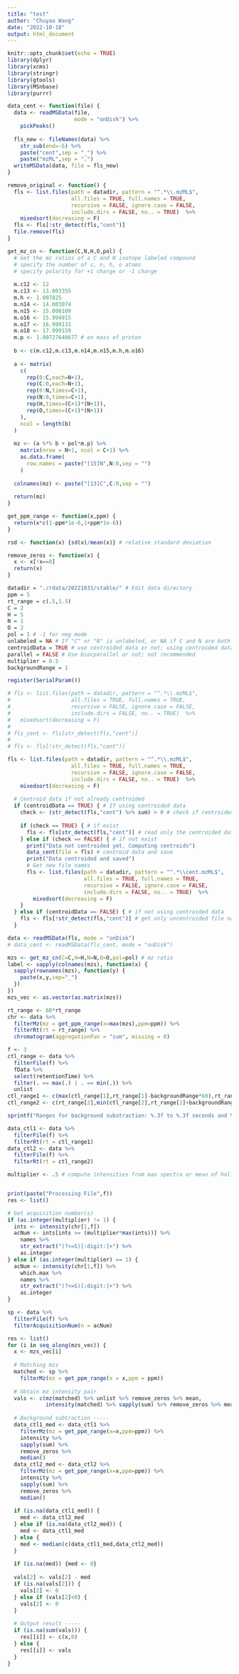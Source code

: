 ```yaml
---
title: "test"
author: "Chuyao Wang"
date: "2022-10-18"
output: html_document
---
```


```r
knitr::opts_chunk$set(echo = TRUE)
library(dplyr)
library(xcms)
library(stringr)
library(gtools)
library(MSnbase)
library(purrr)

data_cent <- function(file) {
  data <- readMSData(file,
                     mode = "onDisk") %>%
    pickPeaks()
  
  fls_new <- fileNames(data) %>%
    str_sub(end=-6) %>%
    paste("cent",sep = "_") %>%
    paste("mzML",sep = ".")
  writeMSData(data, file = fls_new)
}

remove_original <- function() {
  fls <- list.files(path = datadir, pattern = "^.*\\.mzML$",
                    all.files = TRUE, full.names = TRUE,
                    recursive = FALSE, ignore.case = FALSE,
                    include.dirs = FALSE, no.. = TRUE)  %>%
    mixedsort(decreasing = F)
  fls <- fls[!str_detect(fls,"cent")]
  file.remove(fls)
}

get_mz_cn <- function(C,N,H,O,pol) {
  # Get the mz ratios of a C and N isotope labeled compound
  # specify the number of c, n, h, o atoms
  # specify polarity for +1 charge or -1 charge
  
  m.c12 <- 12
  m.c13 <- 13.003355
  m.h <- 1.007825
  m.n14 <- 14.003074
  m.n15 <- 15.000109
  m.o16 <- 15.994915
  m.o17 <- 16.999131
  m.o18 <- 17.999159
  m.p <- 1.00727646677 # ex mass of proton
  
  b <- c(m.c12,m.c13,m.n14,m.n15,m.h,m.o16)
  
  a <- matrix(
    c(
      rep(0:C,each=N+1),
      rep(C:0,each=N+1),
      rep(0:N,times=C+1),
      rep(N:0,times=C+1),
      rep(H,times=(C+1)*(N+1)),
      rep(O,times=(C+1)*(N+1))
    ),
    ncol = length(b)
  )
  
  mz <- (a %*% b + pol*m.p) %>%
    matrix(nrow = N+1, ncol = C+1) %>%
    as.data.frame(
      row.names = paste("[15]N",N:0,sep = "")
    )
  
  colnames(mz) <- paste("[13]C",C:0,sep = "")
  
  return(mz)
}

get_ppm_range <- function(x,ppm) {
  return(x*c(1-ppm*1e-6,1+ppm*1e-6))
}

rsd <- function(x) {sd(x)/mean(x)} # relative standard deviation

remove_zeros <- function(x) {
  x <- x[!x==0]
  return(x)
}
```

```r
datadir = "./rdata/20221031/stable/" # Edit data directory
ppm = 5
rt_range = c(.5,1.5)
C = 2
H = 5
N = 1
O = 2
pol = 1 # -1 for neg mode
unlabeled = NA # If "C" or "N" is unlabeled, or NA if C and N are both labeled
centroidData = TRUE # use centroided data or not; using centroided data takes the max intensity in a mz dimension cluster; using original data takes the sum intensity in a mz dimension cluster
parallel = FALSE # Use biocparallel or not; not recommended
multiplier = 0.5
backgroundRange = 1

register(SerialParam())

# fls <- list.files(path = datadir, pattern = "^.*\\.mzML$",
#                   all.files = TRUE, full.names = TRUE,
#                   recursive = FALSE, ignore.case = FALSE,
#                   include.dirs = FALSE, no.. = TRUE)  %>%
#   mixedsort(decreasing = F)
# 
# fls_cent <- fls[str_detect(fls,"cent")]
# 
# fls <- fls[!str_detect(fls,"cent")]
```

```r
fls <- list.files(path = datadir, pattern = "^.*\\.mzML$",
                    all.files = TRUE, full.names = TRUE,
                    recursive = FALSE, ignore.case = FALSE,
                    include.dirs = FALSE, no.. = TRUE)  %>%
    mixedsort(decreasing = F)
  
  # Centroid data if not already centroided
  if (centroidData == TRUE) { # If using centroided data
    check <- (str_detect(fls,"cent") %>% sum) > 0 # check if centroided data already exist
    
    if (check == TRUE) { # if exist
      fls <- fls[str_detect(fls,"cent")] # read only the centroided data
    } else if (check == FALSE) { # if not exist
      print("Data not centroided yet. Computing centroids")
      data_cent(file = fls) # centroid data and save
      print("Data centroided and saved")
      # Get new file names
      fls <- list.files(path = datadir, pattern = "^.*\\cent.mzML$",
                        all.files = TRUE, full.names = TRUE,
                        recursive = FALSE, ignore.case = FALSE,
                        include.dirs = FALSE, no.. = TRUE)  %>%
        mixedsort(decreasing = F)
    }
  } else if (centroidData == FALSE) { # if not using centroided data
    fls <- fls[!str_detect(fls,"cent")] # get only uncentroided file names
  }

data <- readMSData(fls, mode = "onDisk")
# data_cent <- readMSData(fls_cent, mode = "onDisk")
```

```r
mzs <- get_mz_cn(C=C,H=H,N=N,O=O,pol=pol) # mz ratio
label <- sapply(colnames(mzs), function(x) {
  sapply(rownames(mzs), function(y) {
    paste(x,y,sep="_")
  })
})
mzs_vec <- as.vector(as.matrix(mzs))

```

```r
rt_range <- 60*rt_range
chr <- data %>%
  filterMz(mz = get_ppm_range(x=max(mzs),ppm=ppm)) %>%
  filterRt(rt = rt_range) %>%
  chromatogram(aggregationFun = "sum", missing = 0)
```

```r
f <- 3
ctl_range <- data %>%
  filterFile(f) %>%
  fData %>%
  select(retentionTime) %>%
  filter(. == max(.) | . == min(.)) %>%
  unlist
ctl_range1 <- c(max(ctl_range[1],rt_range[1]-backgroundRange*60),rt_range[1])
ctl_range2 <- c(rt_range[2],min(ctl_range[2],rt_range[2]+backgroundRange*60))

sprintf("Ranges for background substraction: %.3f to %.3f seconds and %.3f to %.3f seconds",ctl_range1[1],ctl_range1[2],ctl_range2[1],ctl_range2[2])

data_ctl1 <- data %>%
  filterFile(f) %>%
  filterRt(rt = ctl_range1)
data_ctl2 <- data %>%
  filterFile(f) %>%
  filterRt(rt = ctl_range2)
```

```r
multiplier <- .5 # compute intensities from max spectra or mean of half-width spectrum


print(paste("Processing File",f))
res <- list()

# Get acquisition number(s)
if (as.integer(multiplier) != 1) {
  ints <- intensity(chr[1,f])
  acNum <- ints[ints >= (multiplier*max(ints))] %>%
    names %>%
    str_extract("(?<=S)[:digit:]+") %>%
    as.integer
} else if (as.integer(multiplier) == 1) {
  acNum <- intensity(chr[1,f]) %>%
    which.max %>%
    names %>%
    str_extract("(?<=S)[:digit:]+") %>%
    as.integer
}

sp <- data %>%
  filterFile(f) %>%
  filterAcquisitionNum(n = acNum)


```

```r
res <- list()
for (i in seq_along(mzs_vec)) {
  x <- mzs_vec[i]
  
  # Matching mzs
  matched <- sp %>%
    filterMz(mz = get_ppm_range(x = x,ppm = ppm))
  
  # Obtain mz intensity pair
  vals <- c(mz(matched) %>% unlist %>% remove_zeros %>% mean,
            intensity(matched) %>% sapply(sum) %>% remove_zeros %>% mean)
  
  # Background subtraction -----
  data_ctl1_med <- data_ctl1 %>%
    filterMz(mz = get_ppm_range(x=x,ppm=ppm)) %>%
    intensity %>%
    sapply(sum) %>%
    remove_zeros %>%
    median()
  data_ctl2_med <- data_ctl2 %>%
    filterMz(mz = get_ppm_range(x=x,ppm=ppm)) %>%
    intensity %>%
    sapply(sum) %>%
    remove_zeros %>%
    median()
  
  if (is.na(data_ctl1_med)) {
    med <- data_ctl2_med
  } else if (is.na(data_ctl2_med)) {
    med <- data_ctl1_med
  } else {
    med <- median(c(data_ctl1_med,data_ctl2_med))
  }
  
  if (is.na(med)) {med <- 0}
  
  vals[2] <- vals[2] - med
  if (is.na(vals[2])) {
    vals[2] <- 0
  } else if (vals[2]<0) {
    vals[2] <- 0
  }
  
  # Output result -----
  if (is.na(sum(vals))) {
    res[[i]] <- c(x,0)
  } else {
    res[[i]] <- vals
  }
}

```
